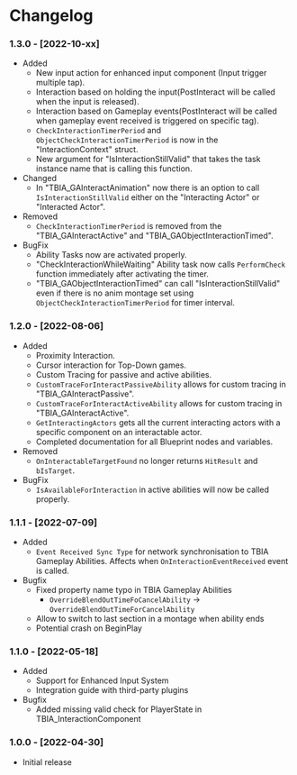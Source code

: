 
# Changelog

### 1.3.0 - [2022-10-xx]

- Added
  - New input action for enhanced input component (Input trigger multiple tap).
  - Interaction based on holding the input(PostInteract will be called when the input is released).
  - Interaction based on Gameplay events(PostInteract will be called when gameplay event received is triggered on specific tag).
  - `CheckInteractionTimerPeriod` and `ObjectCheckInteractionTimerPeriod` is now in the "InteractionContext" struct.
  - New argument for "IsInteractionStillValid" that takes the task instance name that is calling this function.
- Changed
  - In "TBIA_GAInteractAnimation" now there is an option to call `IsInteractionStillValid` either on the "Interacting Actor" or "Interacted Actor".
- Removed
  - `CheckInteractionTimerPeriod` is removed from the "TBIA_GAInteractActive" and "TBIA_GAObjectInteractionTimed".
- BugFix
  - Ability Tasks now are activated properly.
  - "CheckInteractionWhileWaiting" Ability task now calls `PerformCheck` function immediately after activating the timer.
  - "TBIA_GAObjectInteractionTimed" can call "IsInteractionStillValid" even if there is no anim montage set using `ObjectCheckInteractionTimerPeriod` for timer interval.

### 1.2.0 - [2022-08-06]
- Added
  - Proximity Interaction.
  - Cursor interaction for Top-Down games.
  - Custom Tracing for passive and active abilities.
  - `CustomTraceForInteractPassiveAbility` allows for custom tracing in "TBIA_GAInteractPassive".
  - `CustomTraceForInteractActiveAbility` allows for custom tracing in "TBIA_GAInteractActive".
  - `GetInteractingActors` gets all the current interacting actors with a specific component on an interactable actor.
  - Completed documentation for all Blueprint nodes and variables.
- Removed
  - <UE version="4.27"/> <UE version="5.0"/> <code>OnInteractableTargetFound</code> no longer returns <code>HitResult</code> and <code>bIsTarget</code>.
- BugFix
  - `IsAvailableForInteraction` in active abilities will now be called properly.

### 1.1.1 - [2022-07-09]
- Added
  - `Event Received Sync Type` for network synchronisation to TBIA Gameplay Abilities. Affects when `OnInteractionEventReceived` event is called.
- Bugfix
  - Fixed property name typo in TBIA Gameplay Abilities
    - `OverrideBlendOutTimeFoCancelAbility` → `OverrideBlendOutTimeForCancelAbility`
  - Allow to switch to last section in a montage when ability ends
  - <UE version="5.0"/> <UE version="4.27"/> Potential crash on BeginPlay

### 1.1.0 - [2022-05-18]
- Added
  - <UE version="5.0"/> <UE version="4.27"/> Support for Enhanced Input System
  - Integration guide with third-party plugins
- Bugfix
  - <UE version="5.0"/> Added missing valid check for PlayerState in TBIA_InteractionComponent

### 1.0.0 - [2022-04-30]
- Initial release
